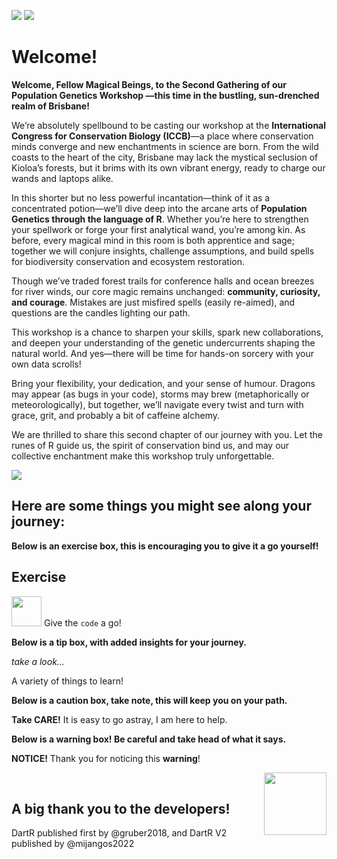![](images/ICCB2025Logo2.png) 
![](images/dartR7.png)


# Welcome! {.unnumbered}

**Welcome, Fellow Magical Beings, to the Second Gathering of our Population Genetics Workshop ---this time in the bustling, sun-drenched realm of Brisbane!**

We're absolutely spellbound to be casting our workshop at the **International Congress for Conservation Biology (ICCB)**---a place where conservation minds converge and new enchantments in science are born. From the wild coasts to the heart of the city, Brisbane may lack the mystical seclusion of Kioloa's forests, but it brims with its own vibrant energy, ready to charge our wands and laptops alike.

In this shorter but no less powerful incantation---think of it as a concentrated potion---we'll dive deep into the arcane arts of **Population Genetics through the language of R**. Whether you're here to strengthen your spellwork or forge your first analytical wand, you're among kin. As before, every magical mind in this room is both apprentice and sage; together we will conjure insights, challenge assumptions, and build spells for biodiversity conservation and ecosystem restoration.

Though we've traded forest trails for conference halls and ocean breezes for river winds, our core magic remains unchanged: **community, curiosity, and courage**. Mistakes are just misfired spells (easily re-aimed), and questions are the candles lighting our path.

This workshop is a chance to sharpen your skills, spark new collaborations, and deepen your understanding of the genetic undercurrents shaping the natural world. And yes---there will be time for hands-on sorcery with your own data scrolls!

Bring your flexibility, your dedication, and your sense of humour. Dragons may appear (as bugs in your code), storms may brew (metaphorically or meteorologically), but together, we'll navigate every twist and turn with grace, grit, and probably a bit of caffeine alchemy.

We are thrilled to share this second chapter of our journey with you. Let the runes of R guide us, the spirit of conservation bind us, and may our collective enchantment make this workshop truly unforgettable.

![](images/Workshop_logo2.png)

## Here are some things you might see along your journey:

**Below is an exercise box, this is encouraging you to give it a go yourself!**

::: callout-note
## Exercise

![](images/task.png){#id .class width="48" height="48"} Give the `code` a go!
:::

**Below is a tip box, with added insights for your journey.**

::: callout-tip
*take a look...*

A variety of things to learn!
:::

**Below is a caution box, take note, this will keep you on your path.**

::: callout-caution
**Take CARE!** It is easy to go astray, I am here to help.
:::

**Below is a warning box! Be careful and take head of what it says.**

::: callout-warning
**NOTICE!** Thank you for noticing this **warning**!

<img src="images/pirat.png" align="right" width="100" height="100"/>
:::

<br>

## A big thank you to the developers!

DartR published first by @gruber2018, and DartR V2 published by @mijangos2022
